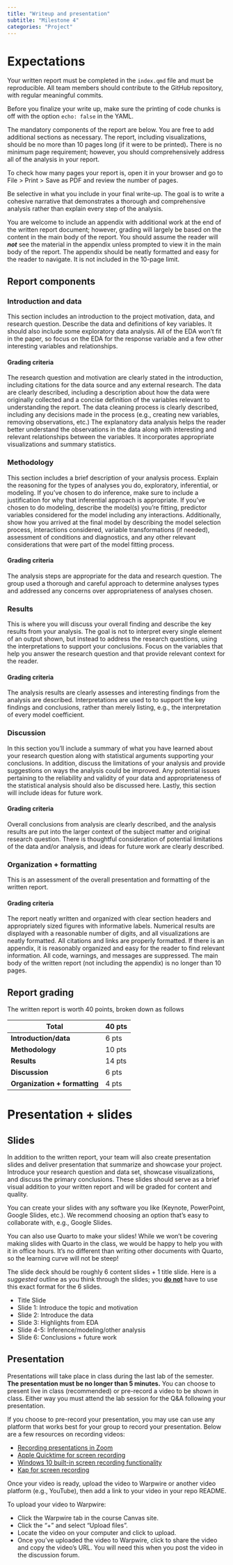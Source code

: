 ```yaml
---
title: "Writeup and presentation"
subtitle: "Milestone 4"
categories: "Project"
---
```


# Expectations

Your written report must be completed in the `index.qmd` file and must be reproducible.
All team members should contribute to the GitHub repository, with regular meaningful commits.

Before you finalize your write up, make sure the printing of code chunks is off with the option `echo: false` in the YAML.

The mandatory components of the report are below.
You are free to add additional sections as necessary.
The report, including visualizations, should be no more than 10 pages long (if it were to be printed)**.** There is no minimum page requirement; however, you should comprehensively address all of the analysis in your report.

To check how many pages your report is, open it in your browser and go to File \> Print \> Save as PDF and review the number of pages.

Be selective in what you include in your final write-up.
The goal is to write a cohesive narrative that demonstrates a thorough and comprehensive analysis rather than explain every step of the analysis.

You are welcome to include an appendix with additional work at the end of the written report document; however, grading will largely be based on the content in the main body of the report.
You should assume the reader will ***not*** see the material in the appendix unless prompted to view it in the main body of the report.
The appendix should be neatly formatted and easy for the reader to navigate.
It is not included in the 10-page limit.

## Report components

### Introduction and data

This section includes an introduction to the project motivation, data, and research question.
Describe the data and definitions of key variables.
It should also include some exploratory data analysis.
All of the EDA won't fit in the paper, so focus on the EDA for the response variable and a few other interesting variables and relationships.

#### Grading criteria

The research question and motivation are clearly stated in the introduction, including citations for the data source and any external research.
The data are clearly described, including a description about how the data were originally collected and a concise definition of the variables relevant to understanding the report.
The data cleaning process is clearly described, including any decisions made in the process (e.g., creating new variables, removing observations, etc.) The explanatory data analysis helps the reader better understand the observations in the data along with interesting and relevant relationships between the variables.
It incorporates appropriate visualizations and summary statistics.

### Methodology

This section includes a brief description of your analysis process.
Explain the reasoning for the types of analyses you do, exploratory, inferential, or modeling.
If you've chosen to do inference, make sure to include a justification for why that inferential approach is appropriate.
If you've chosen to do modeling, describe the model(s) you're fitting, predictor variables considered for the model including any interactions.
Additionally, show how you arrived at the final model by describing the model selection process, interactions considered, variable transformations (if needed), assessment of conditions and diagnostics, and any other relevant considerations that were part of the model fitting process.

#### Grading criteria

The analysis steps are appropriate for the data and research question.
The group used a thorough and careful approach to determine analyses types and addressed any concerns over appropriateness of analyses chosen.

### Results

This is where you will discuss your overall finding and describe the key results from your analysis.
The goal is not to interpret every single element of an output shown, but instead to address the research questions, using the interpretations to support your conclusions.
Focus on the variables that help you answer the research question and that provide relevant context for the reader.

#### Grading criteria

The analysis results are clearly assesses and interesting findings from the analysis are described.
Interpretations are used to to support the key findings and conclusions, rather than merely listing, e.g., the interpretation of every model coefficient.

### Discussion

In this section you'll include a summary of what you have learned about your research question along with statistical arguments supporting your conclusions.
In addition, discuss the limitations of your analysis and provide suggestions on ways the analysis could be improved.
Any potential issues pertaining to the reliability and validity of your data and appropriateness of the statistical analysis should also be discussed here.
Lastly, this section will include ideas for future work.

#### Grading criteria

Overall conclusions from analysis are clearly described, and the analysis results are put into the larger context of the subject matter and original research question.
There is thoughtful consideration of potential limitations of the data and/or analysis, and ideas for future work are clearly described.

### Organization + formatting

This is an assessment of the overall presentation and formatting of the written report.

#### Grading criteria

The report neatly written and organized with clear section headers and appropriately sized figures with informative labels.
Numerical results are displayed with a reasonable number of digits, and all visualizations are neatly formatted.
All citations and links are properly formatted.
If there is an appendix, it is reasonably organized and easy for the reader to find relevant information.
All code, warnings, and messages are suppressed.
The main body of the written report (not including the appendix) is no longer than 10 pages.

## Report grading

The written report is worth 40 points, broken down as follows

| Total                         | 40 pts |
|-------------------------------|--------|
| **Introduction/data**         | 6 pts  |
| **Methodology**               | 10 pts |
| **Results**                   | 14 pts |
| **Discussion**                | 6 pts  |
| **Organization + formatting** | 4 pts  |

# Presentation + slides {#presentation-slides}

## Slides

In addition to the written report, your team will also create presentation slides and deliver presentation that summarize and showcase your project.
Introduce your research question and data set, showcase visualizations, and discuss the primary conclusions.
These slides should serve as a brief visual addition to your written report and will be graded for content and quality.

You can create your slides with any software you like (Keynote, PowerPoint, Google Slides, etc.).
We recommend choosing an option that's easy to collaborate with, e.g., Google Slides.

You can also use Quarto to make your slides!
While we won't be covering making slides with Quarto in the class, we would be happy to help you with it in office hours.
It's no different than writing other documents with Quarto, so the learning curve will not be steep!

The slide deck should be roughly 6 content slides + 1 title slide.
Here is a *suggested* outline as you think through the slides; you [**do not**]{.underline} have to use this exact format for the 6 slides.

-   Title Slide
-   Slide 1: Introduce the topic and motivation
-   Slide 2: Introduce the data
-   Slide 3: Highlights from EDA
-   Slide 4-5: Inference/modeling/other analysis
-   Slide 6: Conclusions + future work

## Presentation

Presentations will take place in class during the last lab of the semester.
**The presentation must be no longer than 5 minutes.** You can choose to present live in class (recommended) or pre-record a video to be shown in class.
Either way you must attend the lab session for the Q&A following your presentation.

If you choose to pre-record your presentation, you may use can use any platform that works best for your group to record your presentation.
Below are a few resources on recording videos:

-   [Recording presentations in Zoom](https://kb.siue.edu/61721)
-   [Apple Quicktime for screen recording](https://support.apple.com/en-gb/guide/quicktime-player/qtp97b08e666/mac)
-   [Windows 10 built-in screen recording functionality](https://www.youtube.com/watch?v=OfPbr1mRDuo)
-   [Kap for screen recording](https://getkap.co/)

Once your video is ready, upload the video to Warpwire or another video platform (e.g., YouTube), then add a link to your video in your repo README.

To upload your video to Warpwire:

-   Click the Warpwire tab in the course Canvas site.
-   Click the "+" and select "Upload files".
-   Locate the video on your computer and click to upload.
-   Once you've uploaded the video to Warpwire, click to share the video and copy the video's URL. You will need this when you post the video in the discussion forum.

